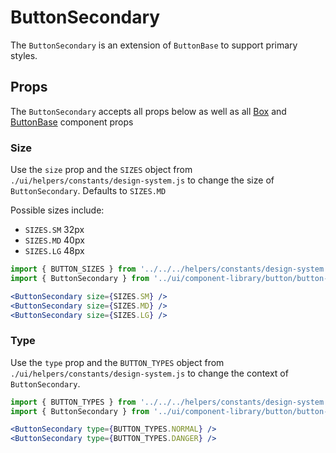 

# ButtonSecondary

The `ButtonSecondary` is an extension of `ButtonBase` to support primary styles.

<Canvas>
  <Story id="ui-components-component-library-button-secondary-button-secondary-stories-js--default-story" />
</Canvas>

## Props

The `ButtonSecondary` accepts all props below as well as all [Box](/docs/ui-components-ui-box-box-stories-js--default-story#props) and [ButtonBase](/docs/ui-components-component-library-button-base-button-base-stories-js--default-story#props) component props

<ArgsTable of={ButtonSecondary} />

### Size

Use the `size` prop and the `SIZES` object from `./ui/helpers/constants/design-system.js` to change the size of `ButtonSecondary`. Defaults to `SIZES.MD`

Possible sizes include:

- `SIZES.SM` 32px
- `SIZES.MD` 40px
- `SIZES.LG` 48px

<Canvas>
  <Story id="ui-components-component-library-button-secondary-button-secondary-stories-js--size" />
</Canvas>

```jsx
import { BUTTON_SIZES } from '../../../helpers/constants/design-system';
import { ButtonSecondary } from '../ui/component-library/button/button-secondary/button-secondary';

<ButtonSecondary size={SIZES.SM} />
<ButtonSecondary size={SIZES.MD} />
<ButtonSecondary size={SIZES.LG} />
```

### Type

Use the `type` prop and the `BUTTON_TYPES` object from `./ui/helpers/constants/design-system.js` to change the context of `ButtonSecondary`.

<Canvas>
  <Story id="ui-components-component-library-button-secondary-button-secondary-stories-js--type" />
</Canvas>

```jsx
import { BUTTON_TYPES } from '../../../helpers/constants/design-system';
import { ButtonSecondary } from '../ui/component-library/button/button-secondary/button-secondary';

<ButtonSecondary type={BUTTON_TYPES.NORMAL} />
<ButtonSecondary type={BUTTON_TYPES.DANGER} />
```
